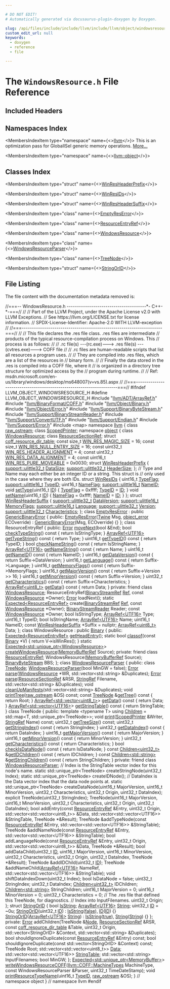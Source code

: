 ```yaml
---

# DO NOT EDIT!
# Automatically generated via docusaurus-plugin-doxygen by Doxygen.

slug: /api/files/include/include/llvm/include/llvm/object/windowsresource-h
custom_edit_url: null
keywords:
  - doxygen
  - reference
  - file

---
```





# The `WindowsResource.h` File Reference

<DoxygenPage pluginConfig={pluginConfig}>



## Included Headers

<IncludesList>
<IncludesListItem
  filePath="llvm/ADT/ArrayRef.h"
  permalink="/docs/api/files/include/include/llvm/include/llvm/adt/arrayref-h"
  isLocal="true" />
<IncludesListItem
  filePath="llvm/BinaryFormat/COFF.h"
  permalink="/docs/api/files/include/include/llvm/include/llvm/binaryformat/coff-h"
  isLocal="true" />
<IncludesListItem
  filePath="llvm/Object/Binary.h"
  permalink="/docs/api/files/include/include/llvm/include/llvm/object/binary-h"
  isLocal="true" />
<IncludesListItem
  filePath="llvm/Object/Error.h"
  permalink="/docs/api/files/include/include/llvm/include/llvm/object/error-h"
  isLocal="true" />
<IncludesListItem
  filePath="llvm/Support/BinaryByteStream.h"
  permalink="/docs/api/files/include/include/llvm/include/llvm/support/binarybytestream-h"
  isLocal="true" />
<IncludesListItem
  filePath="llvm/Support/BinaryStreamReader.h"
  permalink="/docs/api/files/include/include/llvm/include/llvm/support/binarystreamreader-h"
  isLocal="true" />
<IncludesListItem
  filePath="llvm/Support/ConvertUTF.h"
  permalink="/docs/api/files/include/include/llvm/include/llvm/support/convertutf-h"
  isLocal="true" />
<IncludesListItem
  filePath="llvm/Support/Endian.h"
  permalink="/docs/api/files/include/include/llvm/include/llvm/support/endian-h"
  isLocal="true" />
<IncludesListItem
  filePath="llvm/Support/Error.h"
  permalink="/docs/api/files/include/include/llvm/include/llvm/support/error-h"
  isLocal="true" />
<IncludesListItem
  filePath="map"
  permalink=""
  isLocal="false" />
</IncludesList>

## Namespaces Index

<MembersIndex>

<MembersIndexItem
  type="namespace"
  name={<><a href="/docs/api/namespaces/llvm">llvm</a></>}>
This is an optimization pass for GlobalISel generic memory operations. <a href="/docs/api/namespaces/llvm/#details">More...</a>
</MembersIndexItem>

<MembersIndexItem
  type="namespace"
  name={<><a href="/docs/api/namespaces/llvm/object">llvm::object</a></>}>
</MembersIndexItem>

</MembersIndex>

## Classes Index

<MembersIndex>

<MembersIndexItem
  type="struct"
  name={<><a href="/docs/api/structs/llvm/object/winresheaderprefix">WinResHeaderPrefix</a></>}>
</MembersIndexItem>

<MembersIndexItem
  type="struct"
  name={<><a href="/docs/api/structs/llvm/object/winresids">WinResIDs</a></>}>
</MembersIndexItem>

<MembersIndexItem
  type="struct"
  name={<><a href="/docs/api/structs/llvm/object/winresheadersuffix">WinResHeaderSuffix</a></>}>
</MembersIndexItem>

<MembersIndexItem
  type="class"
  name={<><a href="/docs/api/classes/llvm/object/emptyreserror">EmptyResError</a></>}>
</MembersIndexItem>

<MembersIndexItem
  type="class"
  name={<><a href="/docs/api/classes/llvm/object/resourceentryref">ResourceEntryRef</a></>}>
</MembersIndexItem>

<MembersIndexItem
  type="class"
  name={<><a href="/docs/api/classes/llvm/object/windowsresource">WindowsResource</a></>}>
</MembersIndexItem>

<MembersIndexItem
  type="class"
  name={<><a href="/docs/api/classes/llvm/object/windowsresourceparser">WindowsResourceParser</a></>}>
</MembersIndexItem>

<MembersIndexItem
  type="class"
  name={<><a href="/docs/api/classes/llvm/object/windowsresourceparser/treenode">TreeNode</a></>}>
</MembersIndexItem>

<MembersIndexItem
  type="struct"
  name={<><a href="/docs/api/structs/llvm/object/windowsresourceparser/stringorid">StringOrID</a></>}>
</MembersIndexItem>

</MembersIndex>


## File Listing

The file content with the documentation metadata removed is:

<ProgramListing>

<Link id="l00001" /><CodeLine lineNumber="1"><span class="doxyHighlightComment">//===-- WindowsResource.h ---------------------------------------&#42;- C++-&#42;-===//</span></CodeLine>
<Link id="l00002" /><CodeLine lineNumber="2"><span class="doxyHighlightComment">//</span></CodeLine>
<Link id="l00003" /><CodeLine lineNumber="3"><span class="doxyHighlightComment">// Part of the LLVM Project, under the Apache License v2.0 with LLVM Exceptions.</span></CodeLine>
<Link id="l00004" /><CodeLine lineNumber="4"><span class="doxyHighlightComment">// See https://llvm.org/LICENSE.txt for license information.</span></CodeLine>
<Link id="l00005" /><CodeLine lineNumber="5"><span class="doxyHighlightComment">// SPDX-License-Identifier: Apache-2.0 WITH LLVM-exception</span></CodeLine>
<Link id="l00006" /><CodeLine lineNumber="6"><span class="doxyHighlightComment">//</span></CodeLine>
<Link id="l00007" /><CodeLine lineNumber="7"><span class="doxyHighlightComment">//===---------------------------------------------------------------------===//</span></CodeLine>
<Link id="l00008" /><CodeLine lineNumber="8"><span class="doxyHighlightComment">//</span></CodeLine>
<Link id="l00009" /><CodeLine lineNumber="9"><span class="doxyHighlightComment">// This file declares the .res file class.  .res files are intermediate</span></CodeLine>
<Link id="l00010" /><CodeLine lineNumber="10"><span class="doxyHighlightComment">// products of the typical resource-compilation process on Windows.  This</span></CodeLine>
<Link id="l00011" /><CodeLine lineNumber="11"><span class="doxyHighlightComment">// process is as follows:</span></CodeLine>
<Link id="l00012" /><CodeLine lineNumber="12"><span class="doxyHighlightComment">//</span></CodeLine>
<Link id="l00013" /><CodeLine lineNumber="13"><span class="doxyHighlightComment">// .rc file(s) ---(rc.exe)---&gt; .res file(s) ---(cvtres.exe)---&gt; COFF file</span></CodeLine>
<Link id="l00014" /><CodeLine lineNumber="14"><span class="doxyHighlightComment">//</span></CodeLine>
<Link id="l00015" /><CodeLine lineNumber="15"><span class="doxyHighlightComment">// .rc files are human-readable scripts that list all resources a program uses.</span></CodeLine>
<Link id="l00016" /><CodeLine lineNumber="16"><span class="doxyHighlightComment">//</span></CodeLine>
<Link id="l00017" /><CodeLine lineNumber="17"><span class="doxyHighlightComment">// They are compiled into .res files, which are a list of the resources in</span></CodeLine>
<Link id="l00018" /><CodeLine lineNumber="18"><span class="doxyHighlightComment">// binary form.</span></CodeLine>
<Link id="l00019" /><CodeLine lineNumber="19"><span class="doxyHighlightComment">//</span></CodeLine>
<Link id="l00020" /><CodeLine lineNumber="20"><span class="doxyHighlightComment">// Finally the data stored in the .res is compiled into a COFF file, where it</span></CodeLine>
<Link id="l00021" /><CodeLine lineNumber="21"><span class="doxyHighlightComment">// is organized in a directory tree structure for optimized access by the</span></CodeLine>
<Link id="l00022" /><CodeLine lineNumber="22"><span class="doxyHighlightComment">// program during runtime.</span></CodeLine>
<Link id="l00023" /><CodeLine lineNumber="23"><span class="doxyHighlightComment">//</span></CodeLine>
<Link id="l00024" /><CodeLine lineNumber="24"><span class="doxyHighlightComment">// Ref: msdn.microsoft.com/en-us/library/windows/desktop/ms648007(v=vs.85).aspx</span></CodeLine>
<Link id="l00025" /><CodeLine lineNumber="25"><span class="doxyHighlightComment">//</span></CodeLine>
<Link id="l00026" /><CodeLine lineNumber="26"><span class="doxyHighlightComment">//===---------------------------------------------------------------------===//</span></CodeLine>
<Link id="l00027" /><CodeLine lineNumber="27"></CodeLine>
<Link id="l00028" /><CodeLine lineNumber="28"><span class="doxyHighlightPreprocessor">#ifndef LLVM&#95;OBJECT&#95;WINDOWSRESOURCE&#95;H</span></CodeLine>
<Link id="l00029" /><CodeLine lineNumber="29"><span class="doxyHighlightPreprocessor">#define LLVM&#95;OBJECT&#95;WINDOWSRESOURCE&#95;H</span></CodeLine>
<Link id="l00030" /><CodeLine lineNumber="30"></CodeLine>
<Link id="l00031" /><CodeLine lineNumber="31"><span class="doxyHighlightPreprocessor">#include &quot;<a href="/docs/api/files/include/include/llvm/include/llvm/adt/arrayref-h">llvm/ADT/ArrayRef.h</a>&quot;</span></CodeLine>
<Link id="l00032" /><CodeLine lineNumber="32"><span class="doxyHighlightPreprocessor">#include &quot;<a href="/docs/api/files/include/include/llvm/include/llvm/binaryformat/coff-h">llvm/BinaryFormat/COFF.h</a>&quot;</span></CodeLine>
<Link id="l00033" /><CodeLine lineNumber="33"><span class="doxyHighlightPreprocessor">#include &quot;<a href="/docs/api/files/include/include/llvm/include/llvm/object/binary-h">llvm/Object/Binary.h</a>&quot;</span></CodeLine>
<Link id="l00034" /><CodeLine lineNumber="34"><span class="doxyHighlightPreprocessor">#include &quot;<a href="/docs/api/files/include/include/llvm/include/llvm/object/error-h">llvm/Object/Error.h</a>&quot;</span></CodeLine>
<Link id="l00035" /><CodeLine lineNumber="35"><span class="doxyHighlightPreprocessor">#include &quot;<a href="/docs/api/files/include/include/llvm/include/llvm/support/binarybytestream-h">llvm/Support/BinaryByteStream.h</a>&quot;</span></CodeLine>
<Link id="l00036" /><CodeLine lineNumber="36"><span class="doxyHighlightPreprocessor">#include &quot;<a href="/docs/api/files/include/include/llvm/include/llvm/support/binarystreamreader-h">llvm/Support/BinaryStreamReader.h</a>&quot;</span></CodeLine>
<Link id="l00037" /><CodeLine lineNumber="37"><span class="doxyHighlightPreprocessor">#include &quot;<a href="/docs/api/files/include/include/llvm/include/llvm/support/convertutf-h">llvm/Support/ConvertUTF.h</a>&quot;</span></CodeLine>
<Link id="l00038" /><CodeLine lineNumber="38"><span class="doxyHighlightPreprocessor">#include &quot;<a href="/docs/api/files/include/include/llvm/include/llvm/support/endian-h">llvm/Support/Endian.h</a>&quot;</span></CodeLine>
<Link id="l00039" /><CodeLine lineNumber="39"><span class="doxyHighlightPreprocessor">#include &quot;<a href="/docs/api/files/include/include/llvm/include/llvm/support/error-h">llvm/Support/Error.h</a>&quot;</span></CodeLine>
<Link id="l00040" /><CodeLine lineNumber="40"></CodeLine>
<Link id="l00041" /><CodeLine lineNumber="41"><span class="doxyHighlightPreprocessor">#include &lt;map&gt;</span></CodeLine>
<Link id="l00042" /><CodeLine lineNumber="42"></CodeLine>
<Link id="l00043" /><CodeLine lineNumber="43"><span class="doxyHighlightKeyword">namespace </span><span class="doxyHighlight"><a href="/docs/api/namespaces/llvm">llvm</a> &#123;</span></CodeLine>
<Link id="l00044" /><CodeLine lineNumber="44"></CodeLine>
<Link id="l00045" /><CodeLine lineNumber="45"><span class="doxyHighlightKeyword">class </span><span class="doxyHighlight"><a href="/docs/api/classes/llvm/raw-ostream">raw&#95;ostream</a>;</span></CodeLine>
<Link id="l00046" /><CodeLine lineNumber="46"><span class="doxyHighlightKeyword">class </span><span class="doxyHighlight"><a href="/docs/api/classes/llvm/scopedprinter">ScopedPrinter</a>;</span></CodeLine>
<Link id="l00047" /><CodeLine lineNumber="47"></CodeLine>
<Link id="l00048" /><CodeLine lineNumber="48"><span class="doxyHighlightKeyword">namespace </span><span class="doxyHighlight"><a href="/docs/api/namespaces/llvm/object">object</a> &#123;</span></CodeLine>
<Link id="l00049" /><CodeLine lineNumber="49"></CodeLine>
<Link id="l00050" /><CodeLine lineNumber="50"><span class="doxyHighlightKeyword">class </span><span class="doxyHighlight"><a href="/docs/api/classes/llvm/object/windowsresource">WindowsResource</a>;</span></CodeLine>
<Link id="l00051" /><CodeLine lineNumber="51"><span class="doxyHighlightKeyword">class </span><span class="doxyHighlight"><a href="/docs/api/classes/llvm/object/resourcesectionref">ResourceSectionRef</a>;</span></CodeLine>
<Link id="l00052" /><CodeLine lineNumber="52"><span class="doxyHighlightKeyword">struct </span><span class="doxyHighlight"><a href="/docs/api/structs/llvm/object/coff-resource-dir-table">coff&#95;resource&#95;dir&#95;table</a>;</span></CodeLine>
<Link id="l00053" /><CodeLine lineNumber="53"></CodeLine>
<Link id="l00054" /><CodeLine lineNumber="54" lineLink="/docs/api/namespaces/llvm/object/#a87b497fdfeaa05f3ba6d01ef10a4415b"><span class="doxyHighlightKeyword">const</span><span class="doxyHighlight"> </span><span class="doxyHighlightKeywordType">size&#95;t</span><span class="doxyHighlight"> <a href="/docs/api/namespaces/llvm/object/#a87b497fdfeaa05f3ba6d01ef10a4415b">WIN&#95;RES&#95;MAGIC&#95;SIZE</a> = 16;</span></CodeLine>
<Link id="l00055" /><CodeLine lineNumber="55" lineLink="/docs/api/namespaces/llvm/object/#a33722ae7a4442771cfa67c5292f4f038"><span class="doxyHighlightKeyword">const</span><span class="doxyHighlight"> </span><span class="doxyHighlightKeywordType">size&#95;t</span><span class="doxyHighlight"> <a href="/docs/api/namespaces/llvm/object/#a33722ae7a4442771cfa67c5292f4f038">WIN&#95;RES&#95;NULL&#95;ENTRY&#95;SIZE</a> = 16;</span></CodeLine>
<Link id="l00056" /><CodeLine lineNumber="56" lineLink="/docs/api/namespaces/llvm/object/#a459609fb07f5f2f97d0a3c6e691b0033"><span class="doxyHighlightKeyword">const</span><span class="doxyHighlight"> uint32&#95;t <a href="/docs/api/namespaces/llvm/object/#a459609fb07f5f2f97d0a3c6e691b0033">WIN&#95;RES&#95;HEADER&#95;ALIGNMENT</a> = 4;</span></CodeLine>
<Link id="l00057" /><CodeLine lineNumber="57" lineLink="/docs/api/namespaces/llvm/object/#a365fff828eb3d98a772834e339a77c9e"><span class="doxyHighlightKeyword">const</span><span class="doxyHighlight"> uint32&#95;t <a href="/docs/api/namespaces/llvm/object/#a365fff828eb3d98a772834e339a77c9e">WIN&#95;RES&#95;DATA&#95;ALIGNMENT</a> = 4;</span></CodeLine>
<Link id="l00058" /><CodeLine lineNumber="58" lineLink="/docs/api/namespaces/llvm/object/#af46f7874e3f562aafdbd476f843769de"><span class="doxyHighlightKeyword">const</span><span class="doxyHighlight"> uint16&#95;t <a href="/docs/api/namespaces/llvm/object/#af46f7874e3f562aafdbd476f843769de">WIN&#95;RES&#95;PURE&#95;MOVEABLE</a> = 0x0030;</span></CodeLine>
<Link id="l00059" /><CodeLine lineNumber="59"></CodeLine>
<Link id="l00060" /><CodeLine lineNumber="60" lineLink="/docs/api/structs/llvm/object/winresheaderprefix"><span class="doxyHighlightKeyword">struct </span><span class="doxyHighlight"><a href="/docs/api/structs/llvm/object/winresheaderprefix">WinResHeaderPrefix</a> &#123;</span></CodeLine>
<Link id="l00061" /><CodeLine lineNumber="61" lineLink="/docs/api/structs/llvm/object/winresheaderprefix/#ac00a033eaeba46960bd9ab617cda5069"><span class="doxyHighlight">  <a href="/docs/api/namespaces/llvm/support/#a206b37274fa3e908017da357d12724d1">support::ulittle32&#95;t</a> <a href="/docs/api/structs/llvm/object/winresheaderprefix/#ac00a033eaeba46960bd9ab617cda5069">DataSize</a>;</span></CodeLine>
<Link id="l00062" /><CodeLine lineNumber="62" lineLink="/docs/api/structs/llvm/object/winresheaderprefix/#ad50591ad1b1e94682a86f86938f2f730"><span class="doxyHighlight">  <a href="/docs/api/namespaces/llvm/support/#a206b37274fa3e908017da357d12724d1">support::ulittle32&#95;t</a> <a href="/docs/api/structs/llvm/object/winresheaderprefix/#ad50591ad1b1e94682a86f86938f2f730">HeaderSize</a>;</span></CodeLine>
<Link id="l00063" /><CodeLine lineNumber="63"><span class="doxyHighlight">&#125;;</span></CodeLine>
<Link id="l00064" /><CodeLine lineNumber="64"></CodeLine>
<Link id="l00065" /><CodeLine lineNumber="65"><span class="doxyHighlightComment">// Type and Name may each either be an integer ID or a string.  This struct is</span></CodeLine>
<Link id="l00066" /><CodeLine lineNumber="66"><span class="doxyHighlightComment">// only used in the case where they are both IDs.</span></CodeLine>
<Link id="l00067" /><CodeLine lineNumber="67" lineLink="/docs/api/structs/llvm/object/winresids"><span class="doxyHighlightKeyword">struct </span><span class="doxyHighlight"><a href="/docs/api/structs/llvm/object/winresids">WinResIDs</a> &#123;</span></CodeLine>
<Link id="l00068" /><CodeLine lineNumber="68" lineLink="/docs/api/structs/llvm/object/winresids/#aa23a35ec8657a615908bb859ba4d4ffd"><span class="doxyHighlight">  uint16&#95;t <a href="/docs/api/structs/llvm/object/winresids/#aa23a35ec8657a615908bb859ba4d4ffd">TypeFlag</a>;</span></CodeLine>
<Link id="l00069" /><CodeLine lineNumber="69" lineLink="/docs/api/structs/llvm/object/winresids/#a5f6b16b7aec02336eaff076da1b72d24"><span class="doxyHighlight">  <a href="/docs/api/namespaces/llvm/support/#a4e29b3df92632c930b82161555c3b8d6">support::ulittle16&#95;t</a> <a href="/docs/api/structs/llvm/object/winresids/#a5f6b16b7aec02336eaff076da1b72d24">TypeID</a>;</span></CodeLine>
<Link id="l00070" /><CodeLine lineNumber="70" lineLink="/docs/api/structs/llvm/object/winresids/#ae718f3ebc4404856a23e569c63fc8311"><span class="doxyHighlight">  uint16&#95;t <a href="/docs/api/structs/llvm/object/winresids/#ae718f3ebc4404856a23e569c63fc8311">NameFlag</a>;</span></CodeLine>
<Link id="l00071" /><CodeLine lineNumber="71" lineLink="/docs/api/structs/llvm/object/winresids/#acd4d4b2fea8bb25f00bce4a7c54802ce"><span class="doxyHighlight">  <a href="/docs/api/namespaces/llvm/support/#a4e29b3df92632c930b82161555c3b8d6">support::ulittle16&#95;t</a> <a href="/docs/api/structs/llvm/object/winresids/#acd4d4b2fea8bb25f00bce4a7c54802ce">NameID</a>;</span></CodeLine>
<Link id="l00072" /><CodeLine lineNumber="72"></CodeLine>
<Link id="l00073" /><CodeLine lineNumber="73" lineLink="/docs/api/structs/llvm/object/winresids/#adb6e3c9147dd93bdf1e4c8aad600e3f8"><span class="doxyHighlight">  </span><span class="doxyHighlightKeywordType">void</span><span class="doxyHighlight"> <a href="/docs/api/structs/llvm/object/winresids/#adb6e3c9147dd93bdf1e4c8aad600e3f8">setType</a>(uint16&#95;t <a href="/docs/api/namespaces/llvm/callingconv/#abdf8cf606905c10634e831390981b0ed">ID</a>) &#123;</span></CodeLine>
<Link id="l00074" /><CodeLine lineNumber="74"><span class="doxyHighlight">    <a href="/docs/api/structs/llvm/object/winresids/#aa23a35ec8657a615908bb859ba4d4ffd">TypeFlag</a> = 0xffff;</span></CodeLine>
<Link id="l00075" /><CodeLine lineNumber="75"><span class="doxyHighlight">    <a href="/docs/api/structs/llvm/object/winresids/#a5f6b16b7aec02336eaff076da1b72d24">TypeID</a> = <a href="/docs/api/namespaces/llvm/callingconv/#abdf8cf606905c10634e831390981b0ed">ID</a>;</span></CodeLine>
<Link id="l00076" /><CodeLine lineNumber="76"><span class="doxyHighlight">  &#125;</span></CodeLine>
<Link id="l00077" /><CodeLine lineNumber="77"></CodeLine>
<Link id="l00078" /><CodeLine lineNumber="78" lineLink="/docs/api/structs/llvm/object/winresids/#ae6c5fcd0717f60fd407e758284c3e8d8"><span class="doxyHighlight">  </span><span class="doxyHighlightKeywordType">void</span><span class="doxyHighlight"> <a href="/docs/api/structs/llvm/object/winresids/#ae6c5fcd0717f60fd407e758284c3e8d8">setName</a>(uint16&#95;t <a href="/docs/api/namespaces/llvm/callingconv/#abdf8cf606905c10634e831390981b0ed">ID</a>) &#123;</span></CodeLine>
<Link id="l00079" /><CodeLine lineNumber="79"><span class="doxyHighlight">    <a href="/docs/api/structs/llvm/object/winresids/#ae718f3ebc4404856a23e569c63fc8311">NameFlag</a> = 0xffff;</span></CodeLine>
<Link id="l00080" /><CodeLine lineNumber="80"><span class="doxyHighlight">    <a href="/docs/api/structs/llvm/object/winresids/#acd4d4b2fea8bb25f00bce4a7c54802ce">NameID</a> = <a href="/docs/api/namespaces/llvm/callingconv/#abdf8cf606905c10634e831390981b0ed">ID</a>;</span></CodeLine>
<Link id="l00081" /><CodeLine lineNumber="81"><span class="doxyHighlight">  &#125;</span></CodeLine>
<Link id="l00082" /><CodeLine lineNumber="82"><span class="doxyHighlight">&#125;;</span></CodeLine>
<Link id="l00083" /><CodeLine lineNumber="83"></CodeLine>
<Link id="l00084" /><CodeLine lineNumber="84" lineLink="/docs/api/structs/llvm/object/winresheadersuffix"><span class="doxyHighlightKeyword">struct </span><span class="doxyHighlight"><a href="/docs/api/structs/llvm/object/winresheadersuffix">WinResHeaderSuffix</a> &#123;</span></CodeLine>
<Link id="l00085" /><CodeLine lineNumber="85" lineLink="/docs/api/structs/llvm/object/winresheadersuffix/#a9541b06e78ad3bd8d19790032e6a4af4"><span class="doxyHighlight">  <a href="/docs/api/namespaces/llvm/support/#a206b37274fa3e908017da357d12724d1">support::ulittle32&#95;t</a> <a href="/docs/api/structs/llvm/object/winresheadersuffix/#a9541b06e78ad3bd8d19790032e6a4af4">DataVersion</a>;</span></CodeLine>
<Link id="l00086" /><CodeLine lineNumber="86" lineLink="/docs/api/structs/llvm/object/winresheadersuffix/#a1d19d454592f36d331d708081328de0e"><span class="doxyHighlight">  <a href="/docs/api/namespaces/llvm/support/#a4e29b3df92632c930b82161555c3b8d6">support::ulittle16&#95;t</a> <a href="/docs/api/structs/llvm/object/winresheadersuffix/#a1d19d454592f36d331d708081328de0e">MemoryFlags</a>;</span></CodeLine>
<Link id="l00087" /><CodeLine lineNumber="87" lineLink="/docs/api/structs/llvm/object/winresheadersuffix/#af0c48face1293725deb348a8c9d97519"><span class="doxyHighlight">  <a href="/docs/api/namespaces/llvm/support/#a4e29b3df92632c930b82161555c3b8d6">support::ulittle16&#95;t</a> <a href="/docs/api/structs/llvm/object/winresheadersuffix/#af0c48face1293725deb348a8c9d97519">Language</a>;</span></CodeLine>
<Link id="l00088" /><CodeLine lineNumber="88" lineLink="/docs/api/structs/llvm/object/winresheadersuffix/#a9141ca700f28948fd28073a07dfb03fd"><span class="doxyHighlight">  <a href="/docs/api/namespaces/llvm/support/#a206b37274fa3e908017da357d12724d1">support::ulittle32&#95;t</a> <a href="/docs/api/structs/llvm/object/winresheadersuffix/#a9141ca700f28948fd28073a07dfb03fd">Version</a>;</span></CodeLine>
<Link id="l00089" /><CodeLine lineNumber="89" lineLink="/docs/api/structs/llvm/object/winresheadersuffix/#a48ed531933b65a984e60876610bd22c7"><span class="doxyHighlight">  <a href="/docs/api/namespaces/llvm/support/#a206b37274fa3e908017da357d12724d1">support::ulittle32&#95;t</a> <a href="/docs/api/structs/llvm/object/winresheadersuffix/#a48ed531933b65a984e60876610bd22c7">Characteristics</a>;</span></CodeLine>
<Link id="l00090" /><CodeLine lineNumber="90"><span class="doxyHighlight">&#125;;</span></CodeLine>
<Link id="l00091" /><CodeLine lineNumber="91"></CodeLine>
<Link id="l00092" /><CodeLine lineNumber="92" lineLink="/docs/api/classes/llvm/object/emptyreserror"><span class="doxyHighlightKeyword">class </span><span class="doxyHighlight"><a href="/docs/api/classes/llvm/object/emptyreserror/#add401aa92eda26bd3501c41fab8cbfc1">EmptyResError</a> : </span><span class="doxyHighlightKeyword">public</span><span class="doxyHighlight"> <a href="/docs/api/classes/llvm/object/genericbinaryerror/#a5fb03aec4872d18b75d720a806dec809">GenericBinaryError</a> &#123;</span></CodeLine>
<Link id="l00093" /><CodeLine lineNumber="93"><span class="doxyHighlightKeyword">public</span><span class="doxyHighlight">:</span></CodeLine>
<Link id="l00094" /><CodeLine lineNumber="94" lineLink="/docs/api/classes/llvm/object/emptyreserror/#add401aa92eda26bd3501c41fab8cbfc1"><span class="doxyHighlight">  <a href="/docs/api/classes/llvm/object/emptyreserror/#add401aa92eda26bd3501c41fab8cbfc1">EmptyResError</a>(<a href="/docs/api/classes/llvm/twine">Twine</a> Msg, <a href="/docs/api/namespaces/llvm/object/#a6f5880f200b9731436d9ea163568ee20">object&#95;error</a> ECOverride)</span></CodeLine>
<Link id="l00095" /><CodeLine lineNumber="95"><span class="doxyHighlight">      : <a href="/docs/api/classes/llvm/object/genericbinaryerror/#a5fb03aec4872d18b75d720a806dec809">GenericBinaryError</a>(Msg, ECOverride) &#123;&#125;</span></CodeLine>
<Link id="l00096" /><CodeLine lineNumber="96"><span class="doxyHighlight">&#125;;</span></CodeLine>
<Link id="l00097" /><CodeLine lineNumber="97"></CodeLine>
<Link id="l00098" /><CodeLine lineNumber="98" lineLink="/docs/api/classes/llvm/object/resourceentryref"><span class="doxyHighlightKeyword">class </span><span class="doxyHighlight">ResourceEntryRef &#123;</span></CodeLine>
<Link id="l00099" /><CodeLine lineNumber="99"><span class="doxyHighlightKeyword">public</span><span class="doxyHighlight">:</span></CodeLine>
<Link id="l00100" /><CodeLine lineNumber="100"><span class="doxyHighlight">  <a href="/docs/api/classes/llvm/error">Error</a> <a href="/docs/api/classes/llvm/object/resourceentryref/#a456f2983ce9a68d7c4ae2728c2b5890f">moveNext</a>(</span><span class="doxyHighlightKeywordType">bool</span><span class="doxyHighlight"> &amp;End);</span></CodeLine>
<Link id="l00101" /><CodeLine lineNumber="101" lineLink="/docs/api/classes/llvm/object/resourceentryref/#ab01931e998f5caa305a4696f0232dc97"><span class="doxyHighlight">  </span><span class="doxyHighlightKeywordType">bool</span><span class="doxyHighlight"> <a href="/docs/api/classes/llvm/object/resourceentryref/#ab01931e998f5caa305a4696f0232dc97">checkTypeString</a>()</span><span class="doxyHighlightKeyword"> const </span><span class="doxyHighlight">&#123; </span><span class="doxyHighlightKeywordFlow">return</span><span class="doxyHighlight"> IsStringType; &#125;</span></CodeLine>
<Link id="l00102" /><CodeLine lineNumber="102" lineLink="/docs/api/classes/llvm/object/resourceentryref/#a6996fe671f90e60266909038e307855c"><span class="doxyHighlight">  <a href="/docs/api/classes/llvm/arrayref">ArrayRef&lt;UTF16&gt;</a> <a href="/docs/api/classes/llvm/object/resourceentryref/#a6996fe671f90e60266909038e307855c">getTypeString</a>()</span><span class="doxyHighlightKeyword"> const </span><span class="doxyHighlight">&#123; </span><span class="doxyHighlightKeywordFlow">return</span><span class="doxyHighlight"> Type; &#125;</span></CodeLine>
<Link id="l00103" /><CodeLine lineNumber="103" lineLink="/docs/api/classes/llvm/object/resourceentryref/#a7a28ff930f1a565300667fec01177fff"><span class="doxyHighlight">  uint16&#95;t <a href="/docs/api/classes/llvm/object/resourceentryref/#a7a28ff930f1a565300667fec01177fff">getTypeID</a>()</span><span class="doxyHighlightKeyword"> const </span><span class="doxyHighlight">&#123; </span><span class="doxyHighlightKeywordFlow">return</span><span class="doxyHighlight"> TypeID; &#125;</span></CodeLine>
<Link id="l00104" /><CodeLine lineNumber="104" lineLink="/docs/api/classes/llvm/object/resourceentryref/#a8787c603882b9153a17af993031cf232"><span class="doxyHighlight">  </span><span class="doxyHighlightKeywordType">bool</span><span class="doxyHighlight"> <a href="/docs/api/classes/llvm/object/resourceentryref/#a8787c603882b9153a17af993031cf232">checkNameString</a>()</span><span class="doxyHighlightKeyword"> const </span><span class="doxyHighlight">&#123; </span><span class="doxyHighlightKeywordFlow">return</span><span class="doxyHighlight"> IsStringName; &#125;</span></CodeLine>
<Link id="l00105" /><CodeLine lineNumber="105" lineLink="/docs/api/classes/llvm/object/resourceentryref/#abfd624e0e0e70690994533c3128af64e"><span class="doxyHighlight">  <a href="/docs/api/classes/llvm/arrayref">ArrayRef&lt;UTF16&gt;</a> <a href="/docs/api/classes/llvm/object/resourceentryref/#abfd624e0e0e70690994533c3128af64e">getNameString</a>()</span><span class="doxyHighlightKeyword"> const </span><span class="doxyHighlight">&#123; </span><span class="doxyHighlightKeywordFlow">return</span><span class="doxyHighlight"> Name; &#125;</span></CodeLine>
<Link id="l00106" /><CodeLine lineNumber="106" lineLink="/docs/api/classes/llvm/object/resourceentryref/#a74691d02ccc7d002ff34cbd76f56c2cd"><span class="doxyHighlight">  uint16&#95;t <a href="/docs/api/classes/llvm/object/resourceentryref/#a74691d02ccc7d002ff34cbd76f56c2cd">getNameID</a>()</span><span class="doxyHighlightKeyword"> const </span><span class="doxyHighlight">&#123; </span><span class="doxyHighlightKeywordFlow">return</span><span class="doxyHighlight"> NameID; &#125;</span></CodeLine>
<Link id="l00107" /><CodeLine lineNumber="107" lineLink="/docs/api/classes/llvm/object/resourceentryref/#a206ede56eea9e2924104d5f8b1d2af33"><span class="doxyHighlight">  uint16&#95;t <a href="/docs/api/classes/llvm/object/resourceentryref/#a206ede56eea9e2924104d5f8b1d2af33">getDataVersion</a>()</span><span class="doxyHighlightKeyword"> const </span><span class="doxyHighlight">&#123; </span><span class="doxyHighlightKeywordFlow">return</span><span class="doxyHighlight"> Suffix-&gt;DataVersion; &#125;</span></CodeLine>
<Link id="l00108" /><CodeLine lineNumber="108" lineLink="/docs/api/classes/llvm/object/resourceentryref/#a38bf52d865d0bcbbe296f84caca65920"><span class="doxyHighlight">  uint16&#95;t <a href="/docs/api/classes/llvm/object/resourceentryref/#a38bf52d865d0bcbbe296f84caca65920">getLanguage</a>()</span><span class="doxyHighlightKeyword"> const </span><span class="doxyHighlight">&#123; </span><span class="doxyHighlightKeywordFlow">return</span><span class="doxyHighlight"> Suffix-&gt;Language; &#125;</span></CodeLine>
<Link id="l00109" /><CodeLine lineNumber="109" lineLink="/docs/api/classes/llvm/object/resourceentryref/#a7f913c5bb2d3409e5304da1a4bac6c4a"><span class="doxyHighlight">  uint16&#95;t <a href="/docs/api/classes/llvm/object/resourceentryref/#a7f913c5bb2d3409e5304da1a4bac6c4a">getMemoryFlags</a>()</span><span class="doxyHighlightKeyword"> const </span><span class="doxyHighlight">&#123; </span><span class="doxyHighlightKeywordFlow">return</span><span class="doxyHighlight"> Suffix-&gt;MemoryFlags; &#125;</span></CodeLine>
<Link id="l00110" /><CodeLine lineNumber="110" lineLink="/docs/api/classes/llvm/object/resourceentryref/#a262d728228c0a5a89a1c14e0822d2de3"><span class="doxyHighlight">  uint16&#95;t <a href="/docs/api/classes/llvm/object/resourceentryref/#a262d728228c0a5a89a1c14e0822d2de3">getMajorVersion</a>()</span><span class="doxyHighlightKeyword"> const </span><span class="doxyHighlight">&#123; </span><span class="doxyHighlightKeywordFlow">return</span><span class="doxyHighlight"> Suffix-&gt;Version &gt;&gt; 16; &#125;</span></CodeLine>
<Link id="l00111" /><CodeLine lineNumber="111" lineLink="/docs/api/classes/llvm/object/resourceentryref/#a8f490dbd98f16eeab7539f0e853c6aeb"><span class="doxyHighlight">  uint16&#95;t <a href="/docs/api/classes/llvm/object/resourceentryref/#a8f490dbd98f16eeab7539f0e853c6aeb">getMinorVersion</a>()</span><span class="doxyHighlightKeyword"> const </span><span class="doxyHighlight">&#123; </span><span class="doxyHighlightKeywordFlow">return</span><span class="doxyHighlight"> Suffix-&gt;Version; &#125;</span></CodeLine>
<Link id="l00112" /><CodeLine lineNumber="112" lineLink="/docs/api/classes/llvm/object/resourceentryref/#a988b3cbd58e3a96156ac8275efa3bdad"><span class="doxyHighlight">  uint32&#95;t <a href="/docs/api/classes/llvm/object/resourceentryref/#a988b3cbd58e3a96156ac8275efa3bdad">getCharacteristics</a>()</span><span class="doxyHighlightKeyword"> const </span><span class="doxyHighlight">&#123; </span><span class="doxyHighlightKeywordFlow">return</span><span class="doxyHighlight"> Suffix-&gt;Characteristics; &#125;</span></CodeLine>
<Link id="l00113" /><CodeLine lineNumber="113" lineLink="/docs/api/classes/llvm/object/resourceentryref/#ac159c1462f8d0fffc43144a0caba8923"><span class="doxyHighlight">  <a href="/docs/api/classes/llvm/arrayref">ArrayRef&lt;uint8&#95;t&gt;</a> <a href="/docs/api/classes/llvm/object/resourceentryref/#ac159c1462f8d0fffc43144a0caba8923">getData</a>()</span><span class="doxyHighlightKeyword"> const </span><span class="doxyHighlight">&#123; </span><span class="doxyHighlightKeywordFlow">return</span><span class="doxyHighlight"> Data; &#125;</span></CodeLine>
<Link id="l00114" /><CodeLine lineNumber="114"></CodeLine>
<Link id="l00115" /><CodeLine lineNumber="115"><span class="doxyHighlightKeyword">private</span><span class="doxyHighlight">:</span></CodeLine>
<Link id="l00116" /><CodeLine lineNumber="116" lineLink="/docs/api/classes/llvm/object/resourceentryref/#a24aba24878885c8e09d41dbb5cf2088f"><span class="doxyHighlight">  </span><span class="doxyHighlightKeyword">friend</span><span class="doxyHighlight"> </span><span class="doxyHighlightKeyword">class </span><span class="doxyHighlight"><a href="/docs/api/classes/llvm/object/resourceentryref/#a24aba24878885c8e09d41dbb5cf2088f">WindowsResource</a>;</span></CodeLine>
<Link id="l00117" /><CodeLine lineNumber="117"></CodeLine>
<Link id="l00118" /><CodeLine lineNumber="118"><span class="doxyHighlight">  ResourceEntryRef(<a href="/docs/api/classes/llvm/binarystreamref">BinaryStreamRef</a> <a href="/docs/api/namespaces/llvm/#a9db8c44b250b90e3ab7e4d144e7c9c2ea60baadb22e80b147e4885ad16760e569">Ref</a>, </span><span class="doxyHighlightKeyword">const</span><span class="doxyHighlight"> <a href="/docs/api/classes/llvm/object/resourceentryref/#a24aba24878885c8e09d41dbb5cf2088f">WindowsResource</a> &#42;Owner);</span></CodeLine>
<Link id="l00119" /><CodeLine lineNumber="119"><span class="doxyHighlight">  <a href="/docs/api/classes/llvm/error">Error</a> loadNext();</span></CodeLine>
<Link id="l00120" /><CodeLine lineNumber="120"></CodeLine>
<Link id="l00121" /><CodeLine lineNumber="121"><span class="doxyHighlight">  </span><span class="doxyHighlightKeyword">static</span><span class="doxyHighlight"> <a href="/docs/api/classes/llvm/expected">Expected&lt;ResourceEntryRef&gt;</a> create(<a href="/docs/api/classes/llvm/binarystreamref">BinaryStreamRef</a> <a href="/docs/api/namespaces/llvm/#a9db8c44b250b90e3ab7e4d144e7c9c2ea60baadb22e80b147e4885ad16760e569">Ref</a>,</span></CodeLine>
<Link id="l00122" /><CodeLine lineNumber="122"><span class="doxyHighlight">                                           </span><span class="doxyHighlightKeyword">const</span><span class="doxyHighlight"> <a href="/docs/api/classes/llvm/object/resourceentryref/#a24aba24878885c8e09d41dbb5cf2088f">WindowsResource</a> &#42;Owner);</span></CodeLine>
<Link id="l00123" /><CodeLine lineNumber="123"></CodeLine>
<Link id="l00124" /><CodeLine lineNumber="124"><span class="doxyHighlight">  <a href="/docs/api/classes/llvm/binarystreamreader">BinaryStreamReader</a> Reader;</span></CodeLine>
<Link id="l00125" /><CodeLine lineNumber="125"><span class="doxyHighlight">  </span><span class="doxyHighlightKeyword">const</span><span class="doxyHighlight"> <a href="/docs/api/classes/llvm/object/resourceentryref/#a24aba24878885c8e09d41dbb5cf2088f">WindowsResource</a> &#42;Owner;</span></CodeLine>
<Link id="l00126" /><CodeLine lineNumber="126"><span class="doxyHighlight">  </span><span class="doxyHighlightKeywordType">bool</span><span class="doxyHighlight"> IsStringType;</span></CodeLine>
<Link id="l00127" /><CodeLine lineNumber="127"><span class="doxyHighlight">  <a href="/docs/api/classes/llvm/arrayref">ArrayRef&lt;UTF16&gt;</a> Type;</span></CodeLine>
<Link id="l00128" /><CodeLine lineNumber="128"><span class="doxyHighlight">  uint16&#95;t TypeID;</span></CodeLine>
<Link id="l00129" /><CodeLine lineNumber="129"><span class="doxyHighlight">  </span><span class="doxyHighlightKeywordType">bool</span><span class="doxyHighlight"> IsStringName;</span></CodeLine>
<Link id="l00130" /><CodeLine lineNumber="130"><span class="doxyHighlight">  <a href="/docs/api/classes/llvm/arrayref">ArrayRef&lt;UTF16&gt;</a> Name;</span></CodeLine>
<Link id="l00131" /><CodeLine lineNumber="131"><span class="doxyHighlight">  uint16&#95;t NameID;</span></CodeLine>
<Link id="l00132" /><CodeLine lineNumber="132"><span class="doxyHighlight">  </span><span class="doxyHighlightKeyword">const</span><span class="doxyHighlight"> <a href="/docs/api/structs/llvm/object/winresheadersuffix">WinResHeaderSuffix</a> &#42;Suffix = </span><span class="doxyHighlightKeyword">nullptr</span><span class="doxyHighlight">;</span></CodeLine>
<Link id="l00133" /><CodeLine lineNumber="133"><span class="doxyHighlight">  <a href="/docs/api/classes/llvm/arrayref">ArrayRef&lt;uint8&#95;t&gt;</a> Data;</span></CodeLine>
<Link id="l00134" /><CodeLine lineNumber="134"><span class="doxyHighlight">&#125;;</span></CodeLine>
<Link id="l00135" /><CodeLine lineNumber="135"></CodeLine>
<Link id="l00136" /><CodeLine lineNumber="136" lineLink="/docs/api/classes/llvm/object/windowsresource"><span class="doxyHighlightKeyword">class </span><span class="doxyHighlight">WindowsResource : </span><span class="doxyHighlightKeyword">public</span><span class="doxyHighlight"> <a href="/docs/api/classes/llvm/object/binary/#a5efaba206c0c82deb1e8898c4c3aad4b">Binary</a> &#123;</span></CodeLine>
<Link id="l00137" /><CodeLine lineNumber="137"><span class="doxyHighlightKeyword">public</span><span class="doxyHighlight">:</span></CodeLine>
<Link id="l00138" /><CodeLine lineNumber="138"><span class="doxyHighlight">  <a href="/docs/api/classes/llvm/expected">Expected&lt;ResourceEntryRef&gt;</a> <a href="/docs/api/classes/llvm/object/windowsresource/#a16a13836c913549f2f653d92529f1689">getHeadEntry</a>();</span></CodeLine>
<Link id="l00139" /><CodeLine lineNumber="139"></CodeLine>
<Link id="l00140" /><CodeLine lineNumber="140" lineLink="/docs/api/classes/llvm/object/windowsresource/#a38d3eac4fcd18b2c017931172fb9f5f0"><span class="doxyHighlight">  </span><span class="doxyHighlightKeyword">static</span><span class="doxyHighlight"> </span><span class="doxyHighlightKeywordType">bool</span><span class="doxyHighlight"> <a href="/docs/api/classes/llvm/object/windowsresource/#a38d3eac4fcd18b2c017931172fb9f5f0">classof</a>(</span><span class="doxyHighlightKeyword">const</span><span class="doxyHighlight"> <a href="/docs/api/classes/llvm/object/binary/#a5efaba206c0c82deb1e8898c4c3aad4b">Binary</a> &#42;V) &#123; </span><span class="doxyHighlightKeywordFlow">return</span><span class="doxyHighlight"> V-&gt;isWinRes(); &#125;</span></CodeLine>
<Link id="l00141" /><CodeLine lineNumber="141"></CodeLine>
<Link id="l00142" /><CodeLine lineNumber="142"><span class="doxyHighlight">  </span><span class="doxyHighlightKeyword">static</span><span class="doxyHighlight"> <a href="/docs/api/classes/llvm/expected">Expected&lt;std::unique&#95;ptr&lt;WindowsResource&gt;</a>&gt;</span></CodeLine>
<Link id="l00143" /><CodeLine lineNumber="143"><span class="doxyHighlight">  <a href="/docs/api/classes/llvm/object/windowsresource/#aff7eab40cda935d9f5efd3ad11ed10a4">createWindowsResource</a>(<a href="/docs/api/classes/llvm/memorybufferref">MemoryBufferRef</a> Source);</span></CodeLine>
<Link id="l00144" /><CodeLine lineNumber="144"></CodeLine>
<Link id="l00145" /><CodeLine lineNumber="145"><span class="doxyHighlightKeyword">private</span><span class="doxyHighlight">:</span></CodeLine>
<Link id="l00146" /><CodeLine lineNumber="146" lineLink="/docs/api/classes/llvm/object/windowsresource/#a762b4fd3ef747529edbaade2e3cf9082"><span class="doxyHighlight">  </span><span class="doxyHighlightKeyword">friend</span><span class="doxyHighlight"> </span><span class="doxyHighlightKeyword">class </span><span class="doxyHighlight"><a href="/docs/api/classes/llvm/object/windowsresource/#a762b4fd3ef747529edbaade2e3cf9082">ResourceEntryRef</a>;</span></CodeLine>
<Link id="l00147" /><CodeLine lineNumber="147"></CodeLine>
<Link id="l00148" /><CodeLine lineNumber="148"><span class="doxyHighlight">  WindowsResource(<a href="/docs/api/classes/llvm/memorybufferref">MemoryBufferRef</a> Source);</span></CodeLine>
<Link id="l00149" /><CodeLine lineNumber="149"></CodeLine>
<Link id="l00150" /><CodeLine lineNumber="150"><span class="doxyHighlight">  <a href="/docs/api/classes/llvm/binarybytestream">BinaryByteStream</a> BBS;</span></CodeLine>
<Link id="l00151" /><CodeLine lineNumber="151"><span class="doxyHighlight">&#125;;</span></CodeLine>
<Link id="l00152" /><CodeLine lineNumber="152"></CodeLine>
<Link id="l00153" /><CodeLine lineNumber="153" lineLink="/docs/api/classes/llvm/object/windowsresourceparser"><span class="doxyHighlightKeyword">class </span><span class="doxyHighlight"><a href="/docs/api/classes/llvm/object/windowsresourceparser/#a968c5d82069e7e3d6919529c4f2a0d83">WindowsResourceParser</a> &#123;</span></CodeLine>
<Link id="l00154" /><CodeLine lineNumber="154"><span class="doxyHighlightKeyword">public</span><span class="doxyHighlight">:</span></CodeLine>
<Link id="l00155" /><CodeLine lineNumber="155"><span class="doxyHighlight">  </span><span class="doxyHighlightKeyword">class </span><span class="doxyHighlight"><a href="/docs/api/classes/llvm/object/windowsresourceparser/treenode">TreeNode</a>;</span></CodeLine>
<Link id="l00156" /><CodeLine lineNumber="156"><span class="doxyHighlight">  <a href="/docs/api/classes/llvm/object/windowsresourceparser/#a968c5d82069e7e3d6919529c4f2a0d83">WindowsResourceParser</a>(</span><span class="doxyHighlightKeywordType">bool</span><span class="doxyHighlight"> MinGW = </span><span class="doxyHighlightKeyword">false</span><span class="doxyHighlight">);</span></CodeLine>
<Link id="l00157" /><CodeLine lineNumber="157"><span class="doxyHighlight">  <a href="/docs/api/classes/llvm/error">Error</a> <a href="/docs/api/classes/llvm/object/windowsresourceparser/#aedf8841ba3ea93fe05f71cf444cc18fd">parse</a>(<a href="/docs/api/classes/llvm/object/windowsresource">WindowsResource</a> &#42;WR, std::vector&lt;std::string&gt; &amp;Duplicates);</span></CodeLine>
<Link id="l00158" /><CodeLine lineNumber="158"><span class="doxyHighlight">  <a href="/docs/api/classes/llvm/error">Error</a> <a href="/docs/api/classes/llvm/object/windowsresourceparser/#aedf8841ba3ea93fe05f71cf444cc18fd">parse</a>(<a href="/docs/api/classes/llvm/object/resourcesectionref">ResourceSectionRef</a> &amp;RSR, <a href="/docs/api/classes/llvm/stringref">StringRef</a> Filename,</span></CodeLine>
<Link id="l00159" /><CodeLine lineNumber="159"><span class="doxyHighlight">              std::vector&lt;std::string&gt; &amp;Duplicates);</span></CodeLine>
<Link id="l00160" /><CodeLine lineNumber="160"><span class="doxyHighlight">  </span><span class="doxyHighlightKeywordType">void</span><span class="doxyHighlight"> <a href="/docs/api/classes/llvm/object/windowsresourceparser/#a6b6882518203485e179f0d2ee1c25b07">cleanUpManifests</a>(std::vector&lt;std::string&gt; &amp;Duplicates);</span></CodeLine>
<Link id="l00161" /><CodeLine lineNumber="161"><span class="doxyHighlight">  </span><span class="doxyHighlightKeywordType">void</span><span class="doxyHighlight"> <a href="/docs/api/classes/llvm/object/windowsresourceparser/#a88f4b60ff3c62c302ad70681dfc6264b">printTree</a>(<a href="/docs/api/classes/llvm/raw-ostream">raw&#95;ostream</a> &amp;OS) </span><span class="doxyHighlightKeyword">const</span><span class="doxyHighlight">;</span></CodeLine>
<Link id="l00162" /><CodeLine lineNumber="162" lineLink="/docs/api/classes/llvm/object/windowsresourceparser/#a84752290bd2523d560e7807a34c0c79d"><span class="doxyHighlight">  </span><span class="doxyHighlightKeyword">const</span><span class="doxyHighlight"> <a href="/docs/api/classes/llvm/object/windowsresourceparser/treenode">TreeNode</a> &amp;<a href="/docs/api/classes/llvm/object/windowsresourceparser/#a84752290bd2523d560e7807a34c0c79d">getTree</a>()</span><span class="doxyHighlightKeyword"> const </span><span class="doxyHighlight">&#123; </span><span class="doxyHighlightKeywordFlow">return</span><span class="doxyHighlight"> Root; &#125;</span></CodeLine>
<Link id="l00163" /><CodeLine lineNumber="163" lineLink="/docs/api/classes/llvm/object/windowsresourceparser/#a92151fdb6cc51a6e93a30edeb41fd9f1"><span class="doxyHighlight">  <a href="/docs/api/classes/llvm/arrayref">ArrayRef&lt;std::vector&lt;uint8&#95;t&gt;</a>&gt; <a href="/docs/api/classes/llvm/object/windowsresourceparser/#a92151fdb6cc51a6e93a30edeb41fd9f1">getData</a>()</span><span class="doxyHighlightKeyword"> const </span><span class="doxyHighlight">&#123; </span><span class="doxyHighlightKeywordFlow">return</span><span class="doxyHighlight"> Data; &#125;</span></CodeLine>
<Link id="l00164" /><CodeLine lineNumber="164" lineLink="/docs/api/classes/llvm/object/windowsresourceparser/#ade7fbd94611fd331a73d4300f8815f3c"><span class="doxyHighlight">  <a href="/docs/api/classes/llvm/arrayref">ArrayRef&lt;std::vector&lt;UTF16&gt;</a>&gt; <a href="/docs/api/classes/llvm/object/windowsresourceparser/#ade7fbd94611fd331a73d4300f8815f3c">getStringTable</a>()</span><span class="doxyHighlightKeyword"> const </span><span class="doxyHighlight">&#123; </span><span class="doxyHighlightKeywordFlow">return</span><span class="doxyHighlight"> StringTable; &#125;</span></CodeLine>
<Link id="l00165" /><CodeLine lineNumber="165"></CodeLine>
<Link id="l00166" /><CodeLine lineNumber="166" lineLink="/docs/api/classes/llvm/object/windowsresourceparser/treenode"><span class="doxyHighlight">  </span><span class="doxyHighlightKeyword">class </span><span class="doxyHighlight">TreeNode &#123;</span></CodeLine>
<Link id="l00167" /><CodeLine lineNumber="167"><span class="doxyHighlight">  </span><span class="doxyHighlightKeyword">public</span><span class="doxyHighlight">:</span></CodeLine>
<Link id="l00168" /><CodeLine lineNumber="168"><span class="doxyHighlight">    </span><span class="doxyHighlightKeyword">template</span><span class="doxyHighlight"> &lt;</span><span class="doxyHighlightKeyword">typename</span><span class="doxyHighlight"> T&gt;</span></CodeLine>
<Link id="l00169" /><CodeLine lineNumber="169" lineLink="/docs/api/classes/llvm/object/windowsresourceparser/treenode/#a828604f609569a6e043c35fb2dccfee3"><span class="doxyHighlight">    </span><span class="doxyHighlightKeyword">using </span><span class="doxyHighlight"><a href="/docs/api/classes/llvm/object/windowsresourceparser/treenode/#a828604f609569a6e043c35fb2dccfee3">Children</a> = std::map&lt;T, std::unique&#95;ptr&lt;TreeNode&gt;&gt;;</span></CodeLine>
<Link id="l00170" /><CodeLine lineNumber="170"></CodeLine>
<Link id="l00171" /><CodeLine lineNumber="171"><span class="doxyHighlight">    </span><span class="doxyHighlightKeywordType">void</span><span class="doxyHighlight"> <a href="/docs/api/classes/llvm/object/windowsresourceparser/treenode/#a663ff2d2b537d014db2e628dcb09b34d">print</a>(<a href="/docs/api/classes/llvm/scopedprinter">ScopedPrinter</a> &amp;Writer, <a href="/docs/api/classes/llvm/stringref">StringRef</a> Name) </span><span class="doxyHighlightKeyword">const</span><span class="doxyHighlight">;</span></CodeLine>
<Link id="l00172" /><CodeLine lineNumber="172"><span class="doxyHighlight">    uint32&#95;t <a href="/docs/api/classes/llvm/object/windowsresourceparser/treenode/#a49e1812b063560699c9ddad449a20f88">getTreeSize</a>() </span><span class="doxyHighlightKeyword">const</span><span class="doxyHighlight">;</span></CodeLine>
<Link id="l00173" /><CodeLine lineNumber="173" lineLink="/docs/api/classes/llvm/object/windowsresourceparser/treenode/#aaacba7e39e98e4cc815dee961d3bf1b0"><span class="doxyHighlight">    uint32&#95;t <a href="/docs/api/classes/llvm/object/windowsresourceparser/treenode/#aaacba7e39e98e4cc815dee961d3bf1b0">getStringIndex</a>()</span><span class="doxyHighlightKeyword"> const </span><span class="doxyHighlight">&#123; </span><span class="doxyHighlightKeywordFlow">return</span><span class="doxyHighlight"> StringIndex; &#125;</span></CodeLine>
<Link id="l00174" /><CodeLine lineNumber="174" lineLink="/docs/api/classes/llvm/object/windowsresourceparser/treenode/#a89a58861f3f02e719b583d44f26c9bb0"><span class="doxyHighlight">    uint32&#95;t <a href="/docs/api/classes/llvm/object/windowsresourceparser/treenode/#a89a58861f3f02e719b583d44f26c9bb0">getDataIndex</a>()</span><span class="doxyHighlightKeyword"> const </span><span class="doxyHighlight">&#123; </span><span class="doxyHighlightKeywordFlow">return</span><span class="doxyHighlight"> DataIndex; &#125;</span></CodeLine>
<Link id="l00175" /><CodeLine lineNumber="175" lineLink="/docs/api/classes/llvm/object/windowsresourceparser/treenode/#aeae015f1f6b920da06754d8a2c112e80"><span class="doxyHighlight">    uint16&#95;t <a href="/docs/api/classes/llvm/object/windowsresourceparser/treenode/#aeae015f1f6b920da06754d8a2c112e80">getMajorVersion</a>()</span><span class="doxyHighlightKeyword"> const </span><span class="doxyHighlight">&#123; </span><span class="doxyHighlightKeywordFlow">return</span><span class="doxyHighlight"> MajorVersion; &#125;</span></CodeLine>
<Link id="l00176" /><CodeLine lineNumber="176" lineLink="/docs/api/classes/llvm/object/windowsresourceparser/treenode/#a364205901319bb2e008645de252e37e8"><span class="doxyHighlight">    uint16&#95;t <a href="/docs/api/classes/llvm/object/windowsresourceparser/treenode/#a364205901319bb2e008645de252e37e8">getMinorVersion</a>()</span><span class="doxyHighlightKeyword"> const </span><span class="doxyHighlight">&#123; </span><span class="doxyHighlightKeywordFlow">return</span><span class="doxyHighlight"> MinorVersion; &#125;</span></CodeLine>
<Link id="l00177" /><CodeLine lineNumber="177" lineLink="/docs/api/classes/llvm/object/windowsresourceparser/treenode/#a87c3dcc919e8514f58ab25cc0b8f0aa2"><span class="doxyHighlight">    uint32&#95;t <a href="/docs/api/classes/llvm/object/windowsresourceparser/treenode/#a87c3dcc919e8514f58ab25cc0b8f0aa2">getCharacteristics</a>()</span><span class="doxyHighlightKeyword"> const </span><span class="doxyHighlight">&#123; </span><span class="doxyHighlightKeywordFlow">return</span><span class="doxyHighlight"> Characteristics; &#125;</span></CodeLine>
<Link id="l00178" /><CodeLine lineNumber="178" lineLink="/docs/api/classes/llvm/object/windowsresourceparser/treenode/#aeff52ae86fd9f3c3b6d3731a3631ccf2"><span class="doxyHighlight">    </span><span class="doxyHighlightKeywordType">bool</span><span class="doxyHighlight"> <a href="/docs/api/classes/llvm/object/windowsresourceparser/treenode/#aeff52ae86fd9f3c3b6d3731a3631ccf2">checkIsDataNode</a>()</span><span class="doxyHighlightKeyword"> const </span><span class="doxyHighlight">&#123; </span><span class="doxyHighlightKeywordFlow">return</span><span class="doxyHighlight"> IsDataNode; &#125;</span></CodeLine>
<Link id="l00179" /><CodeLine lineNumber="179" lineLink="/docs/api/classes/llvm/object/windowsresourceparser/treenode/#a54542a0039711e3c5916701ec4093428"><span class="doxyHighlight">    </span><span class="doxyHighlightKeyword">const</span><span class="doxyHighlight"> <a href="/docs/api/classes/llvm/object/windowsresourceparser/treenode/#a828604f609569a6e043c35fb2dccfee3">Children&lt;uint32&#95;t&gt;</a> &amp;<a href="/docs/api/classes/llvm/object/windowsresourceparser/treenode/#a54542a0039711e3c5916701ec4093428">getIDChildren</a>()</span><span class="doxyHighlightKeyword"> const </span><span class="doxyHighlight">&#123; </span><span class="doxyHighlightKeywordFlow">return</span><span class="doxyHighlight"> IDChildren; &#125;</span></CodeLine>
<Link id="l00180" /><CodeLine lineNumber="180" lineLink="/docs/api/classes/llvm/object/windowsresourceparser/treenode/#a082f513357a224d2ed6f2086c94a90df"><span class="doxyHighlight">    </span><span class="doxyHighlightKeyword">const</span><span class="doxyHighlight"> <a href="/docs/api/classes/llvm/object/windowsresourceparser/treenode/#a828604f609569a6e043c35fb2dccfee3">Children&lt;std::string&gt;</a> &amp;<a href="/docs/api/classes/llvm/object/windowsresourceparser/treenode/#a082f513357a224d2ed6f2086c94a90df">getStringChildren</a>()</span><span class="doxyHighlightKeyword"> const </span><span class="doxyHighlight">&#123;</span></CodeLine>
<Link id="l00181" /><CodeLine lineNumber="181"><span class="doxyHighlight">      </span><span class="doxyHighlightKeywordFlow">return</span><span class="doxyHighlight"> StringChildren;</span></CodeLine>
<Link id="l00182" /><CodeLine lineNumber="182"><span class="doxyHighlight">    &#125;</span></CodeLine>
<Link id="l00183" /><CodeLine lineNumber="183"></CodeLine>
<Link id="l00184" /><CodeLine lineNumber="184"><span class="doxyHighlight">  </span><span class="doxyHighlightKeyword">private</span><span class="doxyHighlight">:</span></CodeLine>
<Link id="l00185" /><CodeLine lineNumber="185" lineLink="/docs/api/classes/llvm/object/windowsresourceparser/treenode/#ac1f1371e8768afb5ee26d60748092fdd"><span class="doxyHighlight">    </span><span class="doxyHighlightKeyword">friend</span><span class="doxyHighlight"> </span><span class="doxyHighlightKeyword">class </span><span class="doxyHighlight"><a href="/docs/api/classes/llvm/object/windowsresourceparser/treenode/#ac1f1371e8768afb5ee26d60748092fdd">WindowsResourceParser</a>;</span></CodeLine>
<Link id="l00186" /><CodeLine lineNumber="186"></CodeLine>
<Link id="l00187" /><CodeLine lineNumber="187"><span class="doxyHighlight">    </span><span class="doxyHighlightComment">// Index is the StringTable vector index for this node&#39;s name.</span></CodeLine>
<Link id="l00188" /><CodeLine lineNumber="188"><span class="doxyHighlight">    </span><span class="doxyHighlightKeyword">static</span><span class="doxyHighlight"> std::unique&#95;ptr&lt;TreeNode&gt; createStringNode(uint32&#95;t Index);</span></CodeLine>
<Link id="l00189" /><CodeLine lineNumber="189"><span class="doxyHighlight">    </span><span class="doxyHighlightKeyword">static</span><span class="doxyHighlight"> std::unique&#95;ptr&lt;TreeNode&gt; createIDNode();</span></CodeLine>
<Link id="l00190" /><CodeLine lineNumber="190"><span class="doxyHighlight">    </span><span class="doxyHighlightComment">// DataIndex is the Data vector index that the data node points at.</span></CodeLine>
<Link id="l00191" /><CodeLine lineNumber="191"><span class="doxyHighlight">    </span><span class="doxyHighlightKeyword">static</span><span class="doxyHighlight"> std::unique&#95;ptr&lt;TreeNode&gt; createDataNode(uint16&#95;t MajorVersion,</span></CodeLine>
<Link id="l00192" /><CodeLine lineNumber="192"><span class="doxyHighlight">                                                    uint16&#95;t MinorVersion,</span></CodeLine>
<Link id="l00193" /><CodeLine lineNumber="193"><span class="doxyHighlight">                                                    uint32&#95;t Characteristics,</span></CodeLine>
<Link id="l00194" /><CodeLine lineNumber="194"><span class="doxyHighlight">                                                    uint32&#95;t Origin,</span></CodeLine>
<Link id="l00195" /><CodeLine lineNumber="195"><span class="doxyHighlight">                                                    uint32&#95;t DataIndex);</span></CodeLine>
<Link id="l00196" /><CodeLine lineNumber="196"></CodeLine>
<Link id="l00197" /><CodeLine lineNumber="197"><span class="doxyHighlight">    </span><span class="doxyHighlightKeyword">explicit</span><span class="doxyHighlight"> TreeNode(uint32&#95;t StringIndex);</span></CodeLine>
<Link id="l00198" /><CodeLine lineNumber="198"><span class="doxyHighlight">    TreeNode(uint16&#95;t MajorVersion, uint16&#95;t MinorVersion,</span></CodeLine>
<Link id="l00199" /><CodeLine lineNumber="199"><span class="doxyHighlight">             uint32&#95;t Characteristics, uint32&#95;t Origin, uint32&#95;t DataIndex);</span></CodeLine>
<Link id="l00200" /><CodeLine lineNumber="200"></CodeLine>
<Link id="l00201" /><CodeLine lineNumber="201"><span class="doxyHighlight">    </span><span class="doxyHighlightKeywordType">bool</span><span class="doxyHighlight"> addEntry(</span><span class="doxyHighlightKeyword">const</span><span class="doxyHighlight"> <a href="/docs/api/classes/llvm/object/resourceentryref">ResourceEntryRef</a> &amp;Entry, uint32&#95;t Origin,</span></CodeLine>
<Link id="l00202" /><CodeLine lineNumber="202"><span class="doxyHighlight">                  std::vector&lt;std::vector&lt;uint8&#95;t&gt;&gt; &amp;Data,</span></CodeLine>
<Link id="l00203" /><CodeLine lineNumber="203"><span class="doxyHighlight">                  std::vector&lt;std::vector&lt;UTF16&gt;&gt; &amp;StringTable,</span></CodeLine>
<Link id="l00204" /><CodeLine lineNumber="204"><span class="doxyHighlight">                  TreeNode &#42;&amp;Result);</span></CodeLine>
<Link id="l00205" /><CodeLine lineNumber="205"><span class="doxyHighlight">    TreeNode &amp;addTypeNode(</span><span class="doxyHighlightKeyword">const</span><span class="doxyHighlight"> <a href="/docs/api/classes/llvm/object/resourceentryref">ResourceEntryRef</a> &amp;Entry,</span></CodeLine>
<Link id="l00206" /><CodeLine lineNumber="206"><span class="doxyHighlight">                          std::vector&lt;std::vector&lt;UTF16&gt;&gt; &amp;StringTable);</span></CodeLine>
<Link id="l00207" /><CodeLine lineNumber="207"><span class="doxyHighlight">    TreeNode &amp;addNameNode(</span><span class="doxyHighlightKeyword">const</span><span class="doxyHighlight"> <a href="/docs/api/classes/llvm/object/resourceentryref">ResourceEntryRef</a> &amp;Entry,</span></CodeLine>
<Link id="l00208" /><CodeLine lineNumber="208"><span class="doxyHighlight">                          std::vector&lt;std::vector&lt;UTF16&gt;&gt; &amp;StringTable);</span></CodeLine>
<Link id="l00209" /><CodeLine lineNumber="209"><span class="doxyHighlight">    </span><span class="doxyHighlightKeywordType">bool</span><span class="doxyHighlight"> addLanguageNode(</span><span class="doxyHighlightKeyword">const</span><span class="doxyHighlight"> <a href="/docs/api/classes/llvm/object/resourceentryref">ResourceEntryRef</a> &amp;Entry, uint32&#95;t Origin,</span></CodeLine>
<Link id="l00210" /><CodeLine lineNumber="210"><span class="doxyHighlight">                         std::vector&lt;std::vector&lt;uint8&#95;t&gt;&gt; &amp;Data,</span></CodeLine>
<Link id="l00211" /><CodeLine lineNumber="211"><span class="doxyHighlight">                         TreeNode &#42;&amp;Result);</span></CodeLine>
<Link id="l00212" /><CodeLine lineNumber="212"><span class="doxyHighlight">    </span><span class="doxyHighlightKeywordType">bool</span><span class="doxyHighlight"> addDataChild(uint32&#95;t <a href="/docs/api/namespaces/llvm/callingconv/#abdf8cf606905c10634e831390981b0ed">ID</a>, uint16&#95;t MajorVersion, uint16&#95;t MinorVersion,</span></CodeLine>
<Link id="l00213" /><CodeLine lineNumber="213"><span class="doxyHighlight">                      uint32&#95;t Characteristics, uint32&#95;t Origin,</span></CodeLine>
<Link id="l00214" /><CodeLine lineNumber="214"><span class="doxyHighlight">                      uint32&#95;t DataIndex, TreeNode &#42;&amp;Result);</span></CodeLine>
<Link id="l00215" /><CodeLine lineNumber="215"><span class="doxyHighlight">    TreeNode &amp;addIDChild(uint32&#95;t <a href="/docs/api/namespaces/llvm/callingconv/#abdf8cf606905c10634e831390981b0ed">ID</a>);</span></CodeLine>
<Link id="l00216" /><CodeLine lineNumber="216"><span class="doxyHighlight">    TreeNode &amp;addNameChild(<a href="/docs/api/classes/llvm/arrayref">ArrayRef&lt;UTF16&gt;</a> NameRef,</span></CodeLine>
<Link id="l00217" /><CodeLine lineNumber="217"><span class="doxyHighlight">                           std::vector&lt;std::vector&lt;UTF16&gt;&gt; &amp;StringTable);</span></CodeLine>
<Link id="l00218" /><CodeLine lineNumber="218"><span class="doxyHighlight">    </span><span class="doxyHighlightKeywordType">void</span><span class="doxyHighlight"> shiftDataIndexDown(uint32&#95;t Index);</span></CodeLine>
<Link id="l00219" /><CodeLine lineNumber="219"></CodeLine>
<Link id="l00220" /><CodeLine lineNumber="220"><span class="doxyHighlight">    </span><span class="doxyHighlightKeywordType">bool</span><span class="doxyHighlight"> IsDataNode = </span><span class="doxyHighlightKeyword">false</span><span class="doxyHighlight">;</span></CodeLine>
<Link id="l00221" /><CodeLine lineNumber="221"><span class="doxyHighlight">    uint32&#95;t StringIndex;</span></CodeLine>
<Link id="l00222" /><CodeLine lineNumber="222"><span class="doxyHighlight">    uint32&#95;t DataIndex;</span></CodeLine>
<Link id="l00223" /><CodeLine lineNumber="223"><span class="doxyHighlight">    <a href="/docs/api/classes/llvm/object/windowsresourceparser/treenode/#a828604f609569a6e043c35fb2dccfee3">Children&lt;uint32&#95;t&gt;</a> IDChildren;</span></CodeLine>
<Link id="l00224" /><CodeLine lineNumber="224"><span class="doxyHighlight">    <a href="/docs/api/classes/llvm/object/windowsresourceparser/treenode/#a828604f609569a6e043c35fb2dccfee3">Children&lt;std::string&gt;</a> StringChildren;</span></CodeLine>
<Link id="l00225" /><CodeLine lineNumber="225"><span class="doxyHighlight">    uint16&#95;t MajorVersion = 0;</span></CodeLine>
<Link id="l00226" /><CodeLine lineNumber="226"><span class="doxyHighlight">    uint16&#95;t MinorVersion = 0;</span></CodeLine>
<Link id="l00227" /><CodeLine lineNumber="227"><span class="doxyHighlight">    uint32&#95;t Characteristics = 0;</span></CodeLine>
<Link id="l00228" /><CodeLine lineNumber="228"></CodeLine>
<Link id="l00229" /><CodeLine lineNumber="229"><span class="doxyHighlight">    </span><span class="doxyHighlightComment">// The .res file that defined this TreeNode, for diagnostics.</span></CodeLine>
<Link id="l00230" /><CodeLine lineNumber="230"><span class="doxyHighlight">    </span><span class="doxyHighlightComment">// Index into InputFilenames.</span></CodeLine>
<Link id="l00231" /><CodeLine lineNumber="231"><span class="doxyHighlight">    uint32&#95;t Origin;</span></CodeLine>
<Link id="l00232" /><CodeLine lineNumber="232"><span class="doxyHighlight">  &#125;;</span></CodeLine>
<Link id="l00233" /><CodeLine lineNumber="233"></CodeLine>
<Link id="l00234" /><CodeLine lineNumber="234" lineLink="/docs/api/structs/llvm/object/windowsresourceparser/stringorid"><span class="doxyHighlight">  </span><span class="doxyHighlightKeyword">struct </span><span class="doxyHighlight"><a href="/docs/api/structs/llvm/object/windowsresourceparser/stringorid/#a24b0f0f84cf03ba44d5e11fb27e03c5a">StringOrID</a> &#123;</span></CodeLine>
<Link id="l00235" /><CodeLine lineNumber="235" lineLink="/docs/api/structs/llvm/object/windowsresourceparser/stringorid/#af0d9970f3b2c6cc0b76c35d7f11aa69c"><span class="doxyHighlight">    </span><span class="doxyHighlightKeywordType">bool</span><span class="doxyHighlight"> <a href="/docs/api/structs/llvm/object/windowsresourceparser/stringorid/#af0d9970f3b2c6cc0b76c35d7f11aa69c">IsString</a>;</span></CodeLine>
<Link id="l00236" /><CodeLine lineNumber="236" lineLink="/docs/api/structs/llvm/object/windowsresourceparser/stringorid/#ab20601f90323e3e2ad4a7bf40f2703c5"><span class="doxyHighlight">    <a href="/docs/api/classes/llvm/arrayref">ArrayRef&lt;UTF16&gt;</a> <a href="/docs/api/structs/llvm/object/windowsresourceparser/stringorid/#ab20601f90323e3e2ad4a7bf40f2703c5">String</a>;</span></CodeLine>
<Link id="l00237" /><CodeLine lineNumber="237" lineLink="/docs/api/structs/llvm/object/windowsresourceparser/stringorid/#a3d2ea681e920074a997a6a44438cf32b"><span class="doxyHighlight">    uint32&#95;t <a href="/docs/api/structs/llvm/object/windowsresourceparser/stringorid/#a3d2ea681e920074a997a6a44438cf32b">ID</a> = ~0u;</span></CodeLine>
<Link id="l00238" /><CodeLine lineNumber="238"></CodeLine>
<Link id="l00239" /><CodeLine lineNumber="239" lineLink="/docs/api/structs/llvm/object/windowsresourceparser/stringorid/#a24b0f0f84cf03ba44d5e11fb27e03c5a"><span class="doxyHighlight">    <a href="/docs/api/structs/llvm/object/windowsresourceparser/stringorid/#a24b0f0f84cf03ba44d5e11fb27e03c5a">StringOrID</a>(uint32&#95;t <a href="/docs/api/structs/llvm/object/windowsresourceparser/stringorid/#a3d2ea681e920074a997a6a44438cf32b">ID</a>) : <a href="/docs/api/structs/llvm/object/windowsresourceparser/stringorid/#af0d9970f3b2c6cc0b76c35d7f11aa69c">IsString</a>(<a href="/docs/api/namespaces/false">false</a>), <a href="/docs/api/structs/llvm/object/windowsresourceparser/stringorid/#a3d2ea681e920074a997a6a44438cf32b">ID</a>(<a href="/docs/api/structs/llvm/object/windowsresourceparser/stringorid/#a3d2ea681e920074a997a6a44438cf32b">ID</a>) &#123;&#125;</span></CodeLine>
<Link id="l00240" /><CodeLine lineNumber="240" lineLink="/docs/api/structs/llvm/object/windowsresourceparser/stringorid/#a5362183134493622cb2454a8b6d571d7"><span class="doxyHighlight">    <a href="/docs/api/structs/llvm/object/windowsresourceparser/stringorid/#a5362183134493622cb2454a8b6d571d7">StringOrID</a>(<a href="/docs/api/classes/llvm/arrayref">ArrayRef&lt;UTF16&gt;</a> <a href="/docs/api/structs/llvm/object/windowsresourceparser/stringorid/#ab20601f90323e3e2ad4a7bf40f2703c5">String</a>) : <a href="/docs/api/structs/llvm/object/windowsresourceparser/stringorid/#af0d9970f3b2c6cc0b76c35d7f11aa69c">IsString</a>(<a href="/docs/api/files/lib/lib/analysis/basicaliasanalysis-cpp/#af6d5cafbdfc5313e65d990120021a3ec">true</a>), <a href="/docs/api/structs/llvm/object/windowsresourceparser/stringorid/#ab20601f90323e3e2ad4a7bf40f2703c5">String</a>(<a href="/docs/api/structs/llvm/object/windowsresourceparser/stringorid/#ab20601f90323e3e2ad4a7bf40f2703c5">String</a>) &#123;&#125;</span></CodeLine>
<Link id="l00241" /><CodeLine lineNumber="241"><span class="doxyHighlight">  &#125;;</span></CodeLine>
<Link id="l00242" /><CodeLine lineNumber="242"></CodeLine>
<Link id="l00243" /><CodeLine lineNumber="243"><span class="doxyHighlightKeyword">private</span><span class="doxyHighlight">:</span></CodeLine>
<Link id="l00244" /><CodeLine lineNumber="244"><span class="doxyHighlight">  <a href="/docs/api/classes/llvm/error">Error</a> addChildren(TreeNode &amp;<a href="/docs/api/classes/node">Node</a>, <a href="/docs/api/classes/llvm/object/resourcesectionref">ResourceSectionRef</a> &amp;RSR,</span></CodeLine>
<Link id="l00245" /><CodeLine lineNumber="245"><span class="doxyHighlight">                    </span><span class="doxyHighlightKeyword">const</span><span class="doxyHighlight"> <a href="/docs/api/structs/llvm/object/coff-resource-dir-table">coff&#95;resource&#95;dir&#95;table</a> &amp;Table, uint32&#95;t Origin,</span></CodeLine>
<Link id="l00246" /><CodeLine lineNumber="246"><span class="doxyHighlight">                    std::vector&lt;StringOrID&gt; &amp;Context,</span></CodeLine>
<Link id="l00247" /><CodeLine lineNumber="247"><span class="doxyHighlight">                    std::vector&lt;std::string&gt; &amp;Duplicates);</span></CodeLine>
<Link id="l00248" /><CodeLine lineNumber="248"><span class="doxyHighlight">  </span><span class="doxyHighlightKeywordType">bool</span><span class="doxyHighlight"> shouldIgnoreDuplicate(</span><span class="doxyHighlightKeyword">const</span><span class="doxyHighlight"> <a href="/docs/api/classes/llvm/object/resourceentryref">ResourceEntryRef</a> &amp;Entry) </span><span class="doxyHighlightKeyword">const</span><span class="doxyHighlight">;</span></CodeLine>
<Link id="l00249" /><CodeLine lineNumber="249"><span class="doxyHighlight">  </span><span class="doxyHighlightKeywordType">bool</span><span class="doxyHighlight"> shouldIgnoreDuplicate(</span><span class="doxyHighlightKeyword">const</span><span class="doxyHighlight"> std::vector&lt;StringOrID&gt; &amp;Context) </span><span class="doxyHighlightKeyword">const</span><span class="doxyHighlight">;</span></CodeLine>
<Link id="l00250" /><CodeLine lineNumber="250"></CodeLine>
<Link id="l00251" /><CodeLine lineNumber="251"><span class="doxyHighlight">  TreeNode Root;</span></CodeLine>
<Link id="l00252" /><CodeLine lineNumber="252"><span class="doxyHighlight">  std::vector&lt;std::vector&lt;uint8&#95;t&gt;&gt; <a href="/docs/api/namespaces/llvm/#aa20539e89704d20b98b97e9c3feac934">Data</a>;</span></CodeLine>
<Link id="l00253" /><CodeLine lineNumber="253"><span class="doxyHighlight">  std::vector&lt;std::vector&lt;UTF16&gt;&gt; <a href="/docs/api/classes/llvm/stringtable">StringTable</a>;</span></CodeLine>
<Link id="l00254" /><CodeLine lineNumber="254"></CodeLine>
<Link id="l00255" /><CodeLine lineNumber="255"><span class="doxyHighlight">  std::vector&lt;std::string&gt; InputFilenames;</span></CodeLine>
<Link id="l00256" /><CodeLine lineNumber="256"></CodeLine>
<Link id="l00257" /><CodeLine lineNumber="257"><span class="doxyHighlight">  </span><span class="doxyHighlightKeywordType">bool</span><span class="doxyHighlight"> MinGW;</span></CodeLine>
<Link id="l00258" /><CodeLine lineNumber="258"><span class="doxyHighlight">&#125;;</span></CodeLine>
<Link id="l00259" /><CodeLine lineNumber="259"></CodeLine>
<Link id="l00260" /><CodeLine lineNumber="260"><span class="doxyHighlight"><a href="/docs/api/classes/llvm/expected">Expected&lt;std::unique&#95;ptr&lt;MemoryBuffer&gt;</a>&gt;</span></CodeLine>
<Link id="l00261" /><CodeLine lineNumber="261"><span class="doxyHighlight"><a href="/docs/api/namespaces/llvm/object/#a1d0960c42dd4907d39ac227b8c3353c5">writeWindowsResourceCOFF</a>(<a href="/docs/api/namespaces/llvm/coff/#a38731f9b23370e15ad002c2a712d89a8">llvm::COFF::MachineTypes</a> MachineType,</span></CodeLine>
<Link id="l00262" /><CodeLine lineNumber="262"><span class="doxyHighlight">                         </span><span class="doxyHighlightKeyword">const</span><span class="doxyHighlight"> WindowsResourceParser &amp;Parser,</span></CodeLine>
<Link id="l00263" /><CodeLine lineNumber="263"><span class="doxyHighlight">                         uint32&#95;t TimeDateStamp);</span></CodeLine>
<Link id="l00264" /><CodeLine lineNumber="264"></CodeLine>
<Link id="l00265" /><CodeLine lineNumber="265"><span class="doxyHighlightKeywordType">void</span><span class="doxyHighlight"> <a href="/docs/api/namespaces/llvm/object/#a3d10082dbc366b82adf5f032a35add53">printResourceTypeName</a>(uint16&#95;t <a href="/docs/api/files/lib/lib/target/lib/target/mips/mips16hardfloat-cpp/#a80cca3528193bd0d53e43a6d030f0ea0">TypeID</a>, <a href="/docs/api/classes/llvm/raw-ostream">raw&#95;ostream</a> &amp;OS);</span></CodeLine>
<Link id="l00266" /><CodeLine lineNumber="266"><span class="doxyHighlight">&#125; </span><span class="doxyHighlightComment">// namespace object</span></CodeLine>
<Link id="l00267" /><CodeLine lineNumber="267"><span class="doxyHighlight">&#125; </span><span class="doxyHighlightComment">// namespace llvm</span></CodeLine>
<Link id="l00268" /><CodeLine lineNumber="268"></CodeLine>
<Link id="l00269" /><CodeLine lineNumber="269"><span class="doxyHighlightPreprocessor">#endif</span></CodeLine>

</ProgramListing>


</DoxygenPage>

